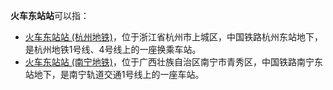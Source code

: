 '''火车东站站'''可以指：
* [[火车东站站_(杭州地铁)|火车东站站 (杭州地铁)]]，位于浙江省杭州市上城区，中国铁路杭州东站地下，是杭州地铁1号线、4号线上的一座换乘车站。
* [[南宁东站#地铁车站|火车东站站 (南宁地铁)]]，位于广西壮族自治区南宁市青秀区，中国铁路南宁东站地下，是南宁轨道交通1号线上的一座车站。

{{disambig|HuocheD|cat=五字车站名消歧义}}